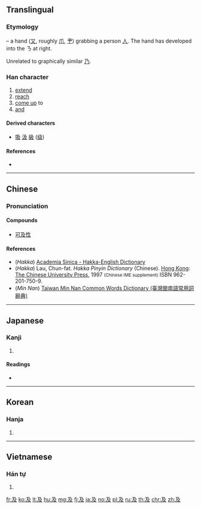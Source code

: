 {{also|乃|廴}}
==Translingual==
{{stroke order|strokes=4}}
{{stroke order|type=animate}}

===Etymology===
{{Han etyl}}
{{liushu|p}} – a hand ([[又]], roughly [[爪]], [[肀]]) grabbing a person [[人]]. The hand has developed into the ㄋ at right.

Unrelated to graphically similar [[乃]].

===Han character===
{{Han char|rn=29|rad=又|as=02|asj=01|sn=4|snj=3|four=17247|canj=NHE}}

# [[extend]]
# [[reach]]
# [[come up]] to
# [[and]]

====Derived characters====
* [[吸]] [[汲]] [[級]] ([[级]])

====References====
* {{Han ref|kx=0165.030|dkj=03118|dj=0374.170|hdz=10035.010|uh=53CA|ud=21450|bh=A4CE|bd=42190}}

----

==Chinese==
{{zh-forms}}

===Pronunciation===
{{zh-pron
|m=jí
|c=gap6,kap6
|h=pfs=khi̍p;hpy=kib6
|mn=ki̍p
|w=
|mc=y
|oc=y
|ma=|ma2=
|cat=v,conj
}}

====Compounds====
* [[可及性]]

====References====
* (''Hakka'') [http://minhakka.ling.sinica.edu.tw/bkg/hakyin/search.php?DETAIL=1&LIMIT=id=15247&dbname=su_tian_1&graph=2 Academia Sinica - Hakka-English Dictionary]
* (''Hakka'') Lau, Chun-fat. ''Hakka Pinyin Dictionary'' (Chinese). [[Hong Kong]]: [[w:Chinese University of Hong Kong|The Chinese University Press]], 1997 <small>(Chinese IME supplement)</small> ISBN 962-201-750-9.
* (''Min Nan'') [http://twblg.dict.edu.tw/holodict_new/index.html Taiwan Min Nan Common Words Dictionary (臺灣閩南語常用詞辭典)]

----

==Japanese==

===Kanji===
{{ja-kanji|grade=c|rs=又02}}

# {{defn|lang=ja|sort=又02}}

====Readings====
* {{ja-readings|goon=[[ごう]] (gō)|kanon=[[きゅう]] (kyū)|kun=[[およぶ]] (oyobu), [[および]] (oyobi), [[およぼす]] (oyobosu)|nanori=[[おい]] (oi)}}

----

==Korean==

===Hanja===
{{ko-hanja|hangeul=급|rv=geup|mr=kŭp}}

# {{defn|lang=ko|sort=又02}}

----

==Vietnamese==

===Hán tự===
{{vi-hantu|[[cập]]|rs=又02}}

# {{defn|lang=vi|sort=又02}}

[[fr:及]]
[[ko:及]]
[[lt:及]]
[[hu:及]]
[[mg:及]]
[[fj:及]]
[[ja:及]]
[[no:及]]
[[pl:及]]
[[ru:及]]
[[th:及]]
[[chr:及]]
[[zh:及]]